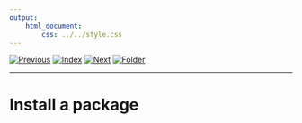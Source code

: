 ```yaml
---
output:
    html_document:
        css: ../../style.css
---
```


[![Previous](../../img/previous.png)](../../day2/lesson10/lesson10_1.html)
[![Index](../../img/home.png)](../../index.html)
[![Next](../../img/next.png)](../lesson12/lesson12_1.html)
[![Folder](../../img/folder.png)](./)

---

# Install a package
